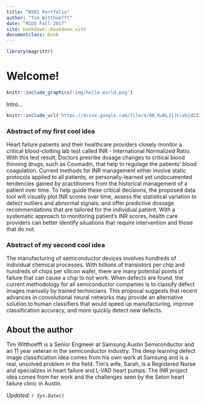 ```yaml
---
title: "W201 Portfolio"
author: "Tim Witthoefft"
date: "MIDS Fall 2017"
site: bookdown::bookdown_site
documentclass: book
---
```


<!-- This won't be displayed but it will initialize your R session. Add any R libraries you need here. -->
```r
library(magrittr)
```


# Welcome!

<!-- You can include images saved within your repo... -->
```r
knitr::include_graphics('img/hello-world.png')
```

Intro...

<!-- Below this line is just examples of how you can embed video from Google Drive. First you have to enable sharing, then just get the object ID which is that long string between d/ and /preview and will also be appended to any sharing link you generate for your video. -->
<p>
```r
knitr::include_url('https://drive.google.com/file/d/0B_KuRL21Jtlebjd2Z2FVUWZDM2s/preview')
```

### Abstract of my first cool idea

Heart failure patients and their healthcare providers closely monitor a critical blood-clotting lab test called INR - International Normalized Ratio.  With this test result, Doctors presribe dosage changes to critical blood thinning drugs, such as Coumadin, that help to regulage the patients' blood coagulation.  Current methods for INR management either involve static protocols applied to all patients, or personally-learned yet undocumented tendencies gained by practitioners from the historical management of a patient over time.  To help guide these critical decisions, the proposed data tool will visually plot INR scores over time, assess the statistical variation to detect outliers and abnormal signals, and offer predictive dossage recommendations that are tailored for the individual patient.  With a systematic approach to monitoring patient’s INR scores, health care providers can better identify situations that require intervention and those that do not. 

### Abstract of my second cool idea

The manufacturing of semiconductor devices involves hundreds of individual chemical processes. With billions of transistors per chip and hundreds of chips per silicon wafer, there are many potential points of failure that can cause a chip to not work.  When defects are found, the current methodology for all semiconductor companies is to classify defect images manually by trained technicians.  This proposal suggests that recent advances in convolutional neural networks may provide an alternative solution to human classifiers that would speed up manufacturing, improve classification accuracy, and more quickly detect new defects.  
  

## About the author

Tim Witthoefft is a Senior Engineer at Samsung Austin Semiconductor and an 11 year veteran in the semiconductor industry.  The deep learning defect image classification idea comes from his own work at Samsung and is a real, unsolved problem in the field.  Tim's wife, Sarah, is a Registered Nurse and specializes in heart failure and L-VAD heart pumps.  The INR project idea comes from her work and the challenges seen by the Seton heart failure clinic in Austin.  


*Updated: `r Sys.Date()`*
